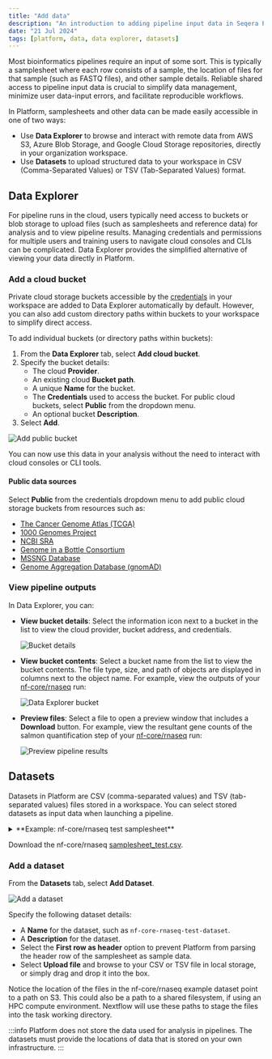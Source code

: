 ```yaml
---
title: "Add data"
description: "An introduction to adding pipeline input data in Seqera Platform"
date: "21 Jul 2024"
tags: [platform, data, data explorer, datasets]
---
```



Most bioinformatics pipelines require an input of some sort. This is typically a samplesheet where each row consists of a sample, the location of files for that sample (such as FASTQ files), and other sample details. Reliable shared access to pipeline input data is crucial to simplify data management, minimize user data-input errors, and facilitate reproducible workflows.

In Platform, samplesheets and other data can be made easily accessible in one of two ways:

- Use **Data Explorer** to browse and interact with remote data from AWS S3, Azure Blob Storage, and Google Cloud Storage repositories, directly in your organization workspace.
- Use **Datasets** to upload structured data to your workspace in CSV (Comma-Separated Values) or TSV (Tab-Separated Values) format.

## Data Explorer

For pipeline runs in the cloud, users typically need access to buckets or blob storage to upload files (such as samplesheets and reference data) for analysis and to view pipeline results. Managing credentials and permissions for multiple users and training users to navigate cloud consoles and CLIs can be complicated. Data Explorer provides the simplified alternative of viewing your data directly in Platform.

### Add a cloud bucket

Private cloud storage buckets accessible by the [credentials](../../credentials/overview) in your workspace are added to Data Explorer automatically by default. However, you can also add custom directory paths within buckets to your workspace to simplify direct access.

To add individual buckets (or directory paths within buckets):

1. From the **Data Explorer** tab, select **Add cloud bucket**.
1. Specify the bucket details:
   - The cloud **Provider**.
   - An existing cloud **Bucket path**.
   - A unique **Name** for the bucket.
   - The **Credentials** used to access the bucket. For public cloud buckets, select **Public** from the dropdown menu.
   - An optional bucket **Description**.
1. Select **Add**.

![Add public bucket](assets/data-explorer-add-bucket.gif)

You can now use this data in your analysis without the need to interact with cloud consoles or CLI tools.

#### Public data sources

Select **Public** from the credentials dropdown menu to add public cloud storage buckets from resources such as:

- [The Cancer Genome Atlas (TCGA)](https://registry.opendata.aws/tcga/)
- [1000 Genomes Project](https://registry.opendata.aws/1000-genomes/)
- [NCBI SRA](https://registry.opendata.aws/ncbi-sra/)
- [Genome in a Bottle Consortium](https://docs.opendata.aws/giab/readme.html)
- [MSSNG Database](https://cloud.google.com/life-sciences/docs/resources/public-datasets/mssng)
- [Genome Aggregation Database (gnomAD)](https://cloud.google.com/life-sciences/docs/resources/public-datasets/gnomad)

### View pipeline outputs

In Data Explorer, you can:

- **View bucket details**:
  Select the information icon next to a bucket in the list to view the cloud provider, bucket address, and credentials.

  ![Bucket details](assets/data-explorer-view-details.gif)

- **View bucket contents**:
  Select a bucket name from the list to view the bucket contents. The file type, size, and path of objects are displayed in columns next to the object name. For example, view the outputs of your [nf-core/rnaseq](./comm-showcase#launch-the-nf-corernaseq-pipeline) run:

  ![Data Explorer bucket](assets/sp-cloud-data-explorer.gif)

- **Preview files**:
  Select a file to open a preview window that includes a **Download** button. For example, view the resultant gene counts of the salmon quantification step of your [nf-core/rnaseq](./comm-showcase#launch-the-nf-corernaseq-pipeline) run:


    ![Preview pipeline results](assets/data-explorer-preview-files.gif)

## Datasets

Datasets in Platform are CSV (comma-separated values) and TSV (tab-separated values) files stored in a workspace. You can select stored datasets as input data when launching a pipeline.

<details>
  <summary>**Example: nf-core/rnaseq test samplesheet**</summary>

The [nf-core/rnaseq](https://github.com/nf-core/rnaseq) pipeline works with input datasets (samplesheets) containing sample names, FASTQ file locations, and indications of strandedness. The Seqera Community Showcase sample dataset for nf-core/rnaseq specifies the paths to 7 small sub-sampled FASTQ files from a yeast RNAseq dataset:

**Example nf-core/rnaseq dataset**

| sample              | fastq_1                              | fastq_2                              | strandedness |
| ------------------- | ------------------------------------ | ------------------------------------ | ------------ |
| WT_REP1             | s3://nf-core-awsmegatests/rnaseq/... | s3://nf-core-awsmegatests/rnaseq/... | reverse      |
| WT_REP1             | s3://nf-core-awsmegatests/rnaseq/... | s3://nf-core-awsmegatests/rnaseq/... | reverse      |
| WT_REP2             | s3://nf-core-awsmegatests/rnaseq/... | s3://nf-core-awsmegatests/rnaseq/... | reverse      |
| RAP1_UNINDUCED_REP1 | s3://nf-core-awsmegatests/rnaseq/... |                                      | reverse      |
| RAP1_UNINDUCED_REP2 | s3://nf-core-awsmegatests/rnaseq/... |                                      | reverse      |
| RAP1_UNINDUCED_REP2 | s3://nf-core-awsmegatests/rnaseq/... |                                      | reverse      |
| RAP1_IAA_30M_REP1   | s3://nf-core-awsmegatests/rnaseq/... | s3://nf-core-awsmegatests/rnaseq/... | reverse      |

</details>

Download the nf-core/rnaseq [samplesheet_test.csv](samplesheet_test.csv).

### Add a dataset

From the **Datasets** tab, select **Add Dataset**.

![Add a dataset](assets/sp-cloud-add-a-dataset.gif)

Specify the following dataset details:

- A **Name** for the dataset, such as `nf-core-rnaseq-test-dataset`.
- A **Description** for the dataset.
- Select the **First row as header** option to prevent Platform from parsing the header row of the samplesheet as sample data.
- Select **Upload file** and browse to your CSV or TSV file in local storage, or simply drag and drop it into the box.

Notice the location of the files in the nf-core/rnaseq example dataset point to a path on S3. This could also be a path to a shared filesystem, if using an HPC compute environment. Nextflow will use these paths to stage the files into the task working directory.

:::info
Platform does not store the data used for analysis in pipelines. The datasets must provide the locations of data that is stored on your own infrastructure.
:::
